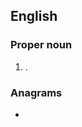 ==English==

===Proper noun===
{{en-proper noun}}

# {{given name|en|male|from=surnames|var=Bradley|usage=rare}}.

===Anagrams===
* {{anagrams|en|a=abdeelr|Baldree|bederal|bleared}}